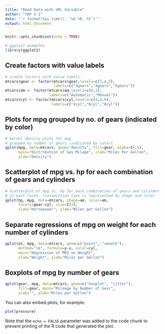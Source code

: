 ```yaml
---
title: "Read Data with URL Variable"
author: "YAP S S"
date: "`r format(Sys.time(), '%d %B, %Y')`"
output: html_document
---
```


```r
knitr::opts_chunk$set(echo = TRUE)
```

```r
# ggplot2 examples
library(ggplot2) 
```

## Create factors with value labels

```r
# create factors with value labels 
mtcars$gear <- factor(mtcars$gear,levels=c(3,4,5),
                      labels=c("3gears","4gears","5gears")) 
mtcars$am <- factor(mtcars$am,levels=c(0,1),
                    labels=c("Automatic","Manual")) 
mtcars$cyl <- factor(mtcars$cyl,levels=c(4,6,8),
                     labels=c("4cyl","6cyl","8cyl"))
```


## Plots for mpg grouped by no. of gears (indicated by color)

```r
# Kernel density plots for mpg
# grouped by number of gears (indicated by color)
qplot(mpg, data=mtcars, geom="density", fill=gear, alpha=I(.5), 
      main="Distribution of Gas Milage", xlab="Miles Per Gallon", 
      ylab="Density")
```

## Scatterplot of mpg vs. hp for each combination of gears and cylinders

```r
# Scatterplot of mpg vs. hp for each combination of gears and cylinders
# in each facet, transmittion type is represented by shape and color
qplot(hp, mpg, data=mtcars, shape=am, color=am, 
      facets=gear~cyl, size=I(3),
      xlab="Horsepower", ylab="Miles per Gallon") 
```

## Separate regressions of mpg on weight for each number of cylinders

```r
qplot(wt, mpg, data=mtcars, geom=c("point", "smooth"), 
      method="lm", formula=y~x, color=cyl, 
      main="Regression of MPG on Weight", 
      xlab="Weight", ylab="Miles per Gallon")
```


## Boxplots of mpg by number of gears 

```r
qplot(gear, mpg, data=mtcars, geom=c("boxplot", "jitter"), 
      fill=gear, main="Mileage by Number of Gear",
      xlab="", ylab="Miles per Gallon")
```

You can also embed plots, for example:

```r
plot(pressure)
```

Note that the `echo = FALSE` parameter was added to the code chunk to prevent printing of the R code that generated the plot.
